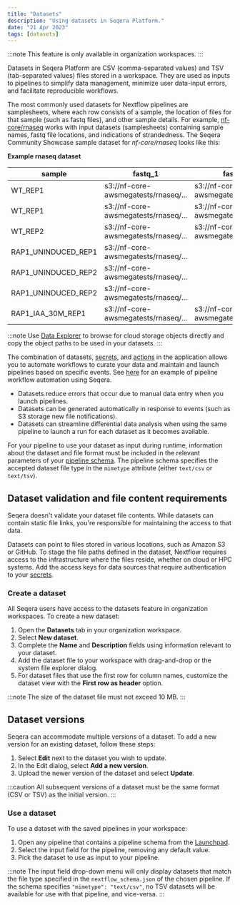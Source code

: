 ```yaml
---
title: "Datasets"
description: "Using datasets in Seqera Platform."
date: "21 Apr 2023"
tags: [datasets]
---
```


:::note
This feature is only available in organization workspaces.
:::

Datasets in Seqera Platform are CSV (comma-separated values) and TSV (tab-separated values) files stored in a workspace. They are used as inputs to pipelines to simplify data management, minimize user data-input errors, and facilitate reproducible workflows.

The most commonly used datasets for Nextflow pipelines are samplesheets, where each row consists of a sample, the location of files for that sample (such as fastq files), and other sample details. For example, [nf-core/rnaseq](https://github.com/nf-core/rnaseq) works with input datasets (samplesheets) containing sample names, fastq file locations, and indications of strandedness. The Seqera Community Showcase sample dataset for _nf-core/rnaseq_ looks like this:

**Example rnaseq dataset**

|sample |fastq_1 |fastq_2 |strandedness|
|-------------------|------------------------------------|---------------------------------------------|------------|
|WT_REP1            |s3://nf-core-awsmegatests/rnaseq/...|s3://nf-core-awsmegatests/rnaseq/...         |reverse     |
|WT_REP1            |s3://nf-core-awsmegatests/rnaseq/...|s3://nf-core-awsmegatests/rnaseq/...         |reverse     |
|WT_REP2            |s3://nf-core-awsmegatests/rnaseq/...|s3://nf-core-awsmegatests/rnaseq/...         |reverse     |
|RAP1_UNINDUCED_REP1|s3://nf-core-awsmegatests/rnaseq/...|                                             |reverse     |
|RAP1_UNINDUCED_REP2|s3://nf-core-awsmegatests/rnaseq/...|                                             |reverse     |
|RAP1_UNINDUCED_REP2|s3://nf-core-awsmegatests/rnaseq/...|                                             |reverse     |
|RAP1_IAA_30M_REP1  |s3://nf-core-awsmegatests/rnaseq/...|s3://nf-core-awsmegatests/rnaseq/...         |reverse     |

:::note
Use [Data Explorer](../data/data-explorer.mdx) to browse for cloud storage objects directly and copy the object paths to be used in your datasets.
:::

The combination of datasets, [secrets](../secrets/overview.mdx), and [actions](../pipeline-actions/overview.mdx) in the application allows you to automate workflows to curate your data and maintain and launch pipelines based on specific events. See [here](https://seqera.io/blog/workflow-automation/) for an example of pipeline workflow automation using Seqera.

- Datasets reduce errors that occur due to manual data entry when you launch pipelines.
- Datasets can be generated automatically in response to events (such as S3 storage new file notifications).
- Datasets can streamline differential data analysis when using the same pipeline to launch a run for each dataset as it becomes available.

For your pipeline to use your dataset as input during runtime, information about the dataset and file format must be included in the relevant parameters of your [pipeline schema](../pipeline-schema/overview.mdx). The pipeline schema specifies the accepted dataset file type in the `mimetype` attribute (either `text/csv` or `text/tsv`).

## Dataset validation and file content requirements

Seqera doesn't validate your dataset file contents. While datasets can contain static file links, you're responsible for maintaining the access to that data.

Datasets can point to files stored in various locations, such as Amazon S3 or GitHub. To stage the file paths defined in the dataset, Nextflow requires access to the infrastructure where the files reside, whether on cloud or HPC systems. Add the access keys for data sources that require authentication to your [secrets](../secrets/overview.mdx).

### Create a dataset

All Seqera users have access to the datasets feature in organization workspaces. To create a new dataset:

1. Open the **Datasets** tab in your organization workspace.
2. Select **New dataset**.
3. Complete the **Name** and **Description** fields using information relevant to your dataset.
4. Add the dataset file to your workspace with drag-and-drop or the system file explorer dialog.
5. For dataset files that use the first row for column names, customize the dataset view with the **First row as header** option.

:::note
The size of the dataset file must not exceed 10 MB.
:::

## Dataset versions

Seqera can accommodate multiple versions of a dataset. To add a new version for an existing dataset, follow these steps:

1. Select **Edit** next to the dataset you wish to update.
2. In the Edit dialog, select **Add a new version**.
3. Upload the newer version of the dataset and select **Update**.

:::caution
All subsequent versions of a dataset must be the same format (CSV or TSV) as the initial version.
:::

### Use a dataset

To use a dataset with the saved pipelines in your workspace:

1. Open any pipeline that contains a pipeline schema from the [Launchpad](../launch/launchpad.mdx).
2. Select the input field for the pipeline, removing any default value.
3. Pick the dataset to use as input to your pipeline.

:::note
The input field drop-down menu will only display datasets that match the file type specified in the `nextflow_schema.json` of the chosen pipeline. If the schema specifies `"mimetype": "text/csv"`, no TSV datasets will be available for use with that pipeline, and vice-versa.
:::
